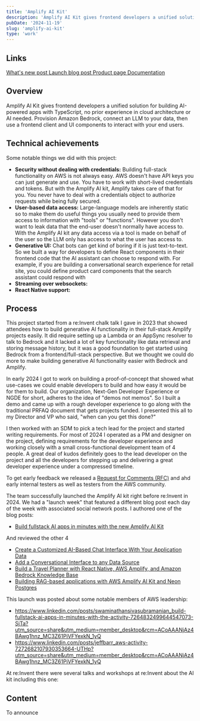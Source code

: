 ```yaml
---
title: 'Amplify AI Kit'
description: 'Amplify AI Kit gives frontend developers a unified solution for building AI-powered apps with TypeScript, no prior experience in cloud architecture or AI needed. Provision Amazon Bedrock, connect an LLM to your data, then use a frontend client and UI components to interact with your end users.'
pubDate: '2024-11-19'
slug: 'amplify-ai-kit'
type: 'work'
---
```



## Links

  <a href="https://aws.amazon.com/about-aws/whats-new/2024/11/aws-amplify-full-stack-ai-kit-amazon-bedrock/">
    What's new post
  </a>
  <a href="https://aws.amazon.com/blogs/mobile/build-fullstack-ai-apps-in-minutes-with-the-new-amplify-ai-kit/">
    Launch blog post
  </a>
  <a href="https://aws.amazon.com/amplify/ai/">
    Product page
  </a>
  <a href="https://docs.amplify.aws/react/ai/set-up-ai/">
    Documentation
  </a>

## Overview

Amplify AI Kit gives frontend developers a unified solution for building AI-powered apps with TypeScript, no prior experience in cloud architecture or AI needed. Provision Amazon Bedrock, connect an LLM to your data, then use a frontend client and UI components to interact with your end users.



## Technical achievements

Some notable things we did with this project:

* **Security without dealing with credentials:**  Building full-stack functionality on AWS is not always easy. AWS doesn't have API keys you can just generate and use. You have to work with short-lived credentials and tokens. But with the Amplify AI kit, Amplify takes care of that for you. You never have to deal with a credentials object to authorize requests while being fully secured. 
* **User-based data access:** Large-language models are inherently static so to make them do useful things you usually need to provide them access to information with "tools" or "functions". However you don't want to leak data that the end-user doesn't normally have access to. With the Amplify AI kit any data access via a tool is made on behalf of the user so the LLM only has access to what the user has access to. 
* **Generative UI:** Chat bots can get kind of boring if it is just text-to-text. So we built a way for developers to define React components in their frontend code that the AI assistant can choose to respond with. For example, if you are building a conversational search experience for retail site, you could define product card components that the search assistant could respond with
* **Streaming over websockets:**
* **React Native support:**

## Process

This project started from a re:Invent chalk talk I gave in 2023 that showed attendees how to build generative AI functionality in their full-stack Amplify projects easily. It did require setting up a Lambda or an AppSync resolver to talk to Bedrock and it lacked a lot of key functionality like data retrieval and storing message history, but it was a good foundation to get started using Bedrock from a frontend/full-stack perspective. But we thought we could do more to make building generative AI functionality easier with Bedrock and Amplify.

In early 2024 I got to work on building a proof-of-concept that showed what use-cases we could enable developers to build
and how easy it would be for them to build. Our organization, Next-Gen Developer Experience or NGDE for short, adheres to the idea of "demos not memos". So I built a demo and came up with a rough developer experience to go along with the traditional PRFAQ document that gets projects funded. I presented this all to my Director and VP who said, "when can you get this done?" 

I then worked with an SDM to pick a tech lead for the project and started writing requirements. For most of 2024 I operated as a PM and designer on the project, defining requirements for the developer experience and working closely with a small cross-functional development team of 4 people. A great deal of kudos definitely goes to the lead developer on the project and all the developers for stepping up and delivering a great developer experience under a compressed timeline. 

To get early feedback we released a [Request for Comments (RFC)](https://github.com/aws-amplify/amplify-ui/issues/5773) and ahd early internal testers as well as testers from the AWS community. 

The team successfully launched the Amplify AI kit right before re:Invent in 2024. We had a "launch week" that featured a different blog post each day of the week with associated social network posts. I authored one of the blog posts:

* [Build fullstack AI apps in minutes with the new Amplify AI Kit](https://aws.amazon.com/blogs/mobile/build-fullstack-ai-apps-in-minutes-with-the-new-amplify-ai-kit/)

And reviewed the other 4

* [Create a Customized AI-Based Chat Interface With Your Application Data](https://aws.amazon.com/blogs/mobile/create-a-customized-ai-based-chat-interface-with-your-application-data/)
* [Add a Conversational Interface to any Data Source](https://aws.amazon.com/blogs/mobile/add-a-conversational-interface-to-any-data-source/)
* [Build a Travel Planner with React Native, AWS Amplify, and Amazon Bedrock Knowledge Base](https://aws.amazon.com/blogs/mobile/building-a-personalized-travel-planner-with-amazon-bedrocks-knowledge-bases-and-rag/)
* [Building RAG-based applications with AWS Amplify AI Kit and Neon Postgres](https://aws.amazon.com/blogs/mobile/building-rag-based-applications-with-aws-amplify-ai-kit-and-neon-postgres/)

This launch was posted about some notable members of AWS leadership:
* https://www.linkedin.com/posts/swaminathansivasubramanian_build-fullstack-ai-apps-in-minutes-with-the-activity-7264832499644547073-SjTa?utm_source=share&utm_medium=member_desktop&rcm=ACoAAANjAz4BAwg1hnz_MC3Z61PiVFYexkN_1yQ
* https://www.linkedin.com/posts/jeffbarr_aws-activity-7272682107930353664-UTHp?utm_source=share&utm_medium=member_desktop&rcm=ACoAAANjAz4BAwg1hnz_MC3Z61PiVFYexkN_1yQ

At re:Invent there were several talks and workshops at re:Invent about the AI kit including this one:

<YouTube id="IP2-saNpYsQ" />


## Content

To announce

<YouTube id="yO3Np7t9Dik" />
<YouTube id="Q7WMOhRILxo" />
<YouTube id="f-UeIlQ1tAI" />
